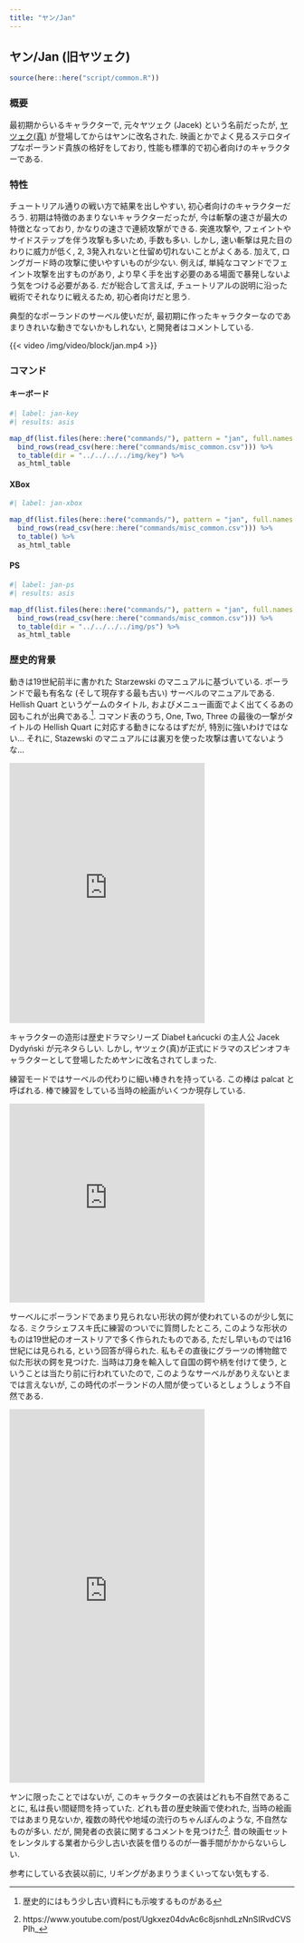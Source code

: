 ```yaml
---
title: "ヤン/Jan"
---
```


## ヤン/Jan (旧ヤツェク) {#sec-Jan}

```r
source(here::here("script/common.R"))
```

### 概要 {-}

最初期からいるキャラクターで, 元々ヤツェク (Jacek) という名前だったが, [ヤツェク(真)](Jacek.qmd#sec-Jacek) が登場してからはヤンに改名された. 映画とかでよく見るステロタイプなポーランド貴族の格好をしており, 性能も標準的で初心者向けのキャラクターである.


### 特性 {-}

チュートリアル通りの戦い方で結果を出しやすい, 初心者向けのキャラクターだろう. 初期は特徴のあまりないキャラクターだったが, 今は斬撃の速さが最大の特徴となっており, かなりの速さで連続攻撃ができる. 突進攻撃や, フェイントやサイドステップを伴う攻撃も多いため, 手数も多い. しかし, 速い斬撃は見た目のわりに威力が低く, 2, 3発入れないと仕留め切れないことがよくある. 加えて, ロングガード時の攻撃に使いやすいものが少ない. 例えば, 単純なコマンドでフェイント攻撃を出すものがあり, より早く手を出す必要のある場面で暴発しないよう気をつける必要がある. だが総合して言えば, チュートリアルの説明に沿った戦術でそれなりに戦えるため, 初心者向けだと思う.

典型的なポーランドのサーベル使いだが, 最初期に作ったキャラクターなのであまりきれいな動きでないかもしれない, と開発者はコメントしている. 

{{< video /img/video/block/jan.mp4 >}}

### コマンド {-}

:::{.panel-tabset}

#### キーボード

```r
#| label: jan-key
#| results: asis

map_df(list.files(here::here("commands/"), pattern = "jan", full.names = T), read_csv) %>%
  bind_rows(read_csv(here::here("commands/misc_common.csv"))) %>%
  to_table(dir = "../../../../img/key") %>%
  as_html_table
```

#### XBox

```r
#| label: jan-xbox

map_df(list.files(here::here("commands/"), pattern = "jan", full.names = T), read_csv) %>%
  bind_rows(read_csv(here::here("commands/misc_common.csv"))) %>%
  to_table() %>%
  as_html_table
```

#### PS

```r
#| label: jan-ps
#| results: asis

map_df(list.files(here::here("commands/"), pattern = "jan", full.names = T), read_csv) %>%
  bind_rows(read_csv(here::here("commands/misc_common.csv"))) %>%
  to_table(dir = "../../../../img/ps") %>%
  as_html_table
```

:::

### 歴史的背景 {-}

動きは19世紀前半に書かれた Starzewski のマニュアルに基づいている. ポーランドで最も有名な (そして現存する最も古い) サーベルのマニュアルである. Hellish Quart というゲームのタイトル, およびメニュー画面でよく出てくるあの図もこれが出典である.^[歴史的にはもう少し古い資料にも示唆するものがある]. コマンド表のうち, One, Two, Three の最後の一撃がタイトルの Hellish Quart に対応する動きになるはずだが, 特別に強いわけではない... それに, Stazewski のマニュアルには裏刃を使った攻撃は書いてないような…

<iframe src="https://assets.pinterest.com/ext/embed.html?id=1144125480307893513" height="459" width="345" frameborder="0" scrolling="no" ></iframe>

キャラクターの造形は歴史ドラマシリーズ Diabeł Łańcucki の主人公 Jacek Dydyński が元ネタらしい. しかし, ヤツェク(真)が正式にドラマのスピンオフキャラクターとして登場したためヤンに改名されてしまった.

練習モードではサーベルの代わりに細い棒きれを持っている. この棒は palcat と呼ばれる. 棒で練習をしている当時の絵画がいくつか現存している.

<iframe src="https://assets.pinterest.com/ext/embed.html?id=1144125480308259111" height="351" width="345" frameborder="0" scrolling="no" ></iframe>

サーベルにポーランドであまり見られない形状の鍔が使われているのが少し気になる. ミクラシェフスキ氏に練習のついでに質問したところ, このような形状のものは19世紀のオーストリアで多く作られたものである, ただし早いものでは16世紀には見られる, という回答が得られた. 私もその直後にグラーツの博物館で似た形状の鍔を見つけた. 当時は刀身を輸入して自国の鍔や柄を付けて使う, ということは当たり前に行われていたので, このようなサーベルがありえないとまでは言えないが, この時代のポーランドの人間が使っているとしょうしょう不自然である.

<iframe src="https://assets.pinterest.com/ext/embed.html?id=1144125480328822822" height="659" width="345" frameborder="0" scrolling="no" ></iframe>

ヤンに限ったことではないが, このキャラクターの衣装はどれも不自然であることに, 私は長い間疑問を持っていた. どれも昔の歴史映画で使われた, 当時の絵画ではあまり見ないか, 複数の時代や地域の流行のちゃんぽんのような, 不自然なものが多い. だが, 開発者の衣装に関するコメントを見つけた^[https://www.youtube.com/post/Ugkxez04dvAc6c8jsnhdLzNnSIRvdCVSPIh_].  昔の映画セットをレンタルする業者から少し古い衣装を借りるのが一番手間がかからないらしい.

参考にしている衣装以前に, リギングがあまりうまくいってない気もする.
